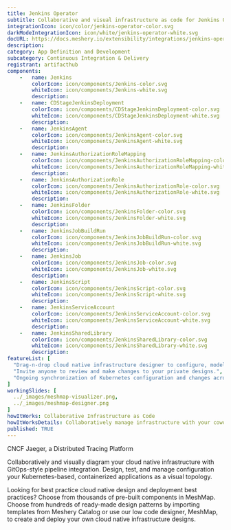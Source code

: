 ```yaml
---
title: Jenkins Operator
subtitle: Collaborative and visual infrastructure as code for Jenkins Operator
integrationIcon: icon/color/jenkins-operator-color.svg
darkModeIntegrationIcon: icon/white/jenkins-operator-white.svg
docURL: https://docs.meshery.io/extensibility/integrations/jenkins-operator
description: 
category: App Definition and Development
subcategory: Continuous Integration & Delivery
registrant: artifacthub
components: 
	-	name: Jenkins
		colorIcon: icon/components/Jenkins-color.svg
		whiteIcon: icon/components/Jenkins-white.svg
		description: 
	-	name: CDStageJenkinsDeployment
		colorIcon: icon/components/CDStageJenkinsDeployment-color.svg
		whiteIcon: icon/components/CDStageJenkinsDeployment-white.svg
		description: 
	-	name: JenkinsAgent
		colorIcon: icon/components/JenkinsAgent-color.svg
		whiteIcon: icon/components/JenkinsAgent-white.svg
		description: 
	-	name: JenkinsAuthorizationRoleMapping
		colorIcon: icon/components/JenkinsAuthorizationRoleMapping-color.svg
		whiteIcon: icon/components/JenkinsAuthorizationRoleMapping-white.svg
		description: 
	-	name: JenkinsAuthorizationRole
		colorIcon: icon/components/JenkinsAuthorizationRole-color.svg
		whiteIcon: icon/components/JenkinsAuthorizationRole-white.svg
		description: 
	-	name: JenkinsFolder
		colorIcon: icon/components/JenkinsFolder-color.svg
		whiteIcon: icon/components/JenkinsFolder-white.svg
		description: 
	-	name: JenkinsJobBuildRun
		colorIcon: icon/components/JenkinsJobBuildRun-color.svg
		whiteIcon: icon/components/JenkinsJobBuildRun-white.svg
		description: 
	-	name: JenkinsJob
		colorIcon: icon/components/JenkinsJob-color.svg
		whiteIcon: icon/components/JenkinsJob-white.svg
		description: 
	-	name: JenkinsScript
		colorIcon: icon/components/JenkinsScript-color.svg
		whiteIcon: icon/components/JenkinsScript-white.svg
		description: 
	-	name: JenkinsServiceAccount
		colorIcon: icon/components/JenkinsServiceAccount-color.svg
		whiteIcon: icon/components/JenkinsServiceAccount-white.svg
		description: 
	-	name: JenkinsSharedLibrary
		colorIcon: icon/components/JenkinsSharedLibrary-color.svg
		whiteIcon: icon/components/JenkinsSharedLibrary-white.svg
		description: 
featureList: [
  "Drag-n-drop cloud native infrastructure designer to configure, model, and deploy your workloads.",
  "Invite anyone to review and make changes to your private designs.",
  "Ongoing synchronization of Kubernetes configuration and changes across any number of clusters."
]
workingSlides: [
  ../_images/meshmap-visualizer.png,
  ../_images/meshmap-designer.png
]
howItWorks: Collaborative Infrastructure as Code
howItWorksDetails: Collaboratively manage infrastructure with your coworkers synchronously sharing the same designs.
published: TRUE
---
```

<p>
CNCF Jaeger, a Distributed Tracing Platform
</p>
<p>
    Collaboratively and visually diagram your cloud native infrastructure with GitOps-style pipeline integration. Design, test, and manage configuration your Kubernetes-based, containerized applications as a visual topology.
</p>
<p>
    Looking for best practice cloud native design and deployment best practices? Choose from thousands of pre-built components in MeshMap. Choose from hundreds of ready-made design patterns by importing templates from Meshery Catalog or use our low code designer, MeshMap, to create and deploy your own cloud native infrastructure designs.
</p>
